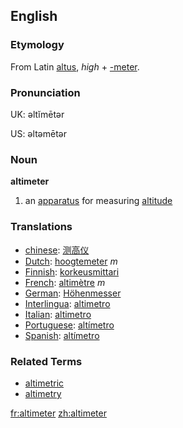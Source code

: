 ==English==
===Etymology===
From Latin [[altus]], ''high'' + [[-meter]].
===Pronunciation===
UK: əltĭmētər

US: əltəmētər
=== Noun === 

'''altimeter'''

# an [[apparatus]] for measuring [[altitude]]

=== Translations === 
*[[chinese]]: [[测高仪]]
*[[Dutch]]: [[hoogtemeter]] ''m''
*[[Finnish]]: [[korkeusmittari]]
*[[French]]: [[altimètre]] ''m''
*[[German]]: [[Höhenmesser]] 
*[[Interlingua]]: [[altimetro]] 
*[[Italian]]: [[altimetro]] 
*[[Portuguese]]: [[altímetro]] 
*[[Spanish]]: [[altímetro]]
===Related Terms===
*[[altimetric]]
*[[altimetry]]

[[fr:altimeter]]
[[zh:altimeter]]